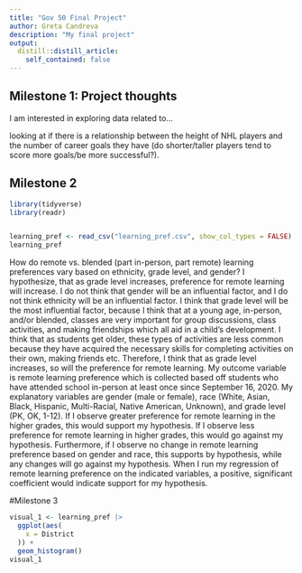 ```yaml
---
title: "Gov 50 Final Project"
author: Greta Candreva
description: "My final project"
output:
  distill::distill_article:
    self_contained: false
---
```




## Milestone 1: Project thoughts

I am interested in exploring data related to...

looking at if there is a relationship between the height of NHL players and the number of career goals they have (do shorter/taller players tend to score more goals/be more successful?). 

## Milestone 2
```r
library(tidyverse)
library(readr)


learning_pref <- read_csv("learning_pref.csv", show_col_types = FALSE)
learning_pref
```

How do remote vs. blended (part in-person, part remote) learning preferences vary based on ethnicity, grade level, and gender? I hypothesize, that as grade level increases, preference for remote learning will increase. I do not think that gender will be an influential factor, and I do not think ethnicity will be an influential factor. I think that grade level will be the most influential factor, because I think that at a young age, in-person, and/or blended, classes are very important for group discussions, class activities, and making friendships which all aid in a child's development. I think that as students get older, these types of activities are less common because they have acquired the necessary skills for completing activities on their own, making friends etc. Therefore, I think that as grade level increases, so will the preference for remote learning. My outcome variable is remote learning preference which is collected based off students who have attended school in-person at least once since September 16, 2020. My explanatory variables are gender (male or female), race (White, Asian, Black, Hispanic, Multi-Racial, Native American, Unknown), and grade level (PK, OK, 1-12). If I observe greater preference for remote learning in the higher grades, this would support my hypothesis. If I observe less preference for remote learning in higher grades, this would go against my hypothesis. Furthermore, if I observe no change in remote learning preference based on gender and race, this supports by hypothesis, while any changes will go against my hypothesis. When I run my regression of remote learning preference on the indicated variables, a positive, significant coefficient would indicate support for my hypothesis. 


#Milestone 3

```r
visual_1 <- learning_pref |>
  ggplot(aes(
    x = District
  )) +
  geom_histogram()
visual_1
  
```

